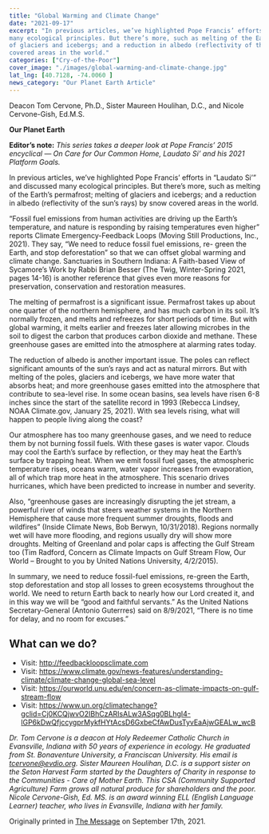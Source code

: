 ```yaml
---
title: "Global Warming and Climate Change"
date: "2021-09-17"
excerpt: "In previous articles, we’ve highlighted Pope Francis’ efforts in “Laudato Si’” and discussed
many ecological principles. But there’s more, such as melting of the Earth’s permafrost; melting
of glaciers and icebergs; and a reduction in albedo (reflectivity of the sun’s rays) by snow
covered areas in the world."
categories: ["Cry-of-the-Poor"]
cover_image: "./images/global-warming-and-climate-change.jpg"
lat_lng: [40.7128, -74.0060 ]
news_category: "Our Planet Earth Article"
---
```


Deacon Tom Cervone, Ph.D., Sister Maureen Houlihan, D.C., and Nicole Cervone-Gish, Ed.M.S.

**Our Planet Earth**

**Editor’s note:**
_This series takes a deeper look at Pope Francis’ 2015 encyclical ― On Care for Our Common
Home, Laudato Si’ and his 2021 Platform Goals._

In previous articles, we’ve highlighted Pope Francis’ efforts in “Laudato Si’” and discussed
many ecological principles. But there’s more, such as melting of the Earth’s permafrost; melting
of glaciers and icebergs; and a reduction in albedo (reflectivity of the sun’s rays) by snow
covered areas in the world.

“Fossil fuel emissions from human activities are driving up the Earth’s temperature, and nature is
responding by raising temperatures even higher” reports Climate Emergency-Feedback Loops
(Moving Still Productions, Inc., 2021). They say, “We need to reduce fossil fuel emissions, re-
green the Earth, and stop deforestation” so that we can offset global warming and climate
change. Sanctuaries in Southern Indiana: A Faith-based View of Sycamore’s Work by Rabbi
Brian Besser (The Twig, Winter-Spring 2021, pages 14-16) is another reference that gives even
more reasons for preservation, conservation and restoration measures.

The melting of permafrost is a significant issue. Permafrost takes up about one quarter of the
northern hemisphere, and has much carbon in its soil. It’s normally frozen, and melts and
refreezes for short periods of time. But with global warming, it melts earlier and freezes later
allowing microbes in the soil to digest the carbon that produces carbon dioxide and methane.
These greenhouse gases are emitted into the atmosphere at alarming rates today.

The reduction of albedo is another important issue. The poles can reflect significant amounts of
the sun’s rays and act as natural mirrors. But with melting of the poles, glaciers and icebergs, we
have more water that absorbs heat; and more greenhouse gases emitted into the atmosphere that
contribute to sea-level rise. In some ocean basins, sea levels have risen 6-8 inches since the start
of the satellite record in 1993 (Rebecca Lindsey, NOAA Climate.gov, January 25, 2021). With
sea levels rising, what will happen to people living along the coast?

Our atmosphere has too many greenhouse gases, and we need to reduce them by not burning
fossil fuels. With these gases is water vapor. Clouds may cool the Earth’s surface by reflection,
or they may heat the Earth’s surface by trapping heat. When we emit fossil fuel gases, the
atmospheric temperature rises, oceans warm, water vapor increases from evaporation, all of
which trap more heat in the atmosphere. This scenario drives hurricanes, which have been
predicted to increase in number and severity.

Also, “greenhouse gases are increasingly disrupting the jet stream, a powerful river of winds that
steers weather systems in the Northern Hemisphere that cause more frequent summer droughts,
floods and wildfires” (Inside Climate News, Bob Berwyn, 10/31/2018). Regions normally wet
will have more flooding, and regions usually dry will show more droughts. Melting of Greenland
and polar caps is affecting the Gulf Stream too (Tim Radford, Concern as Climate Impacts on
Gulf Stream Flow, Our World – Brought to you by United Nations University, 4/2/2015).

In summary, we need to reduce fossil-fuel emissions, re-green the Earth, stop deforestation and
stop all losses to green ecosystems throughout the world. We need to return Earth back to nearly
how our Lord created it, and in this way we will be “good and faithful servants.” As the United
Nations Secretary-General (Antonio Guterrres) said on 8/9/2021, “There is no time for delay,
and no room for excuses.”

## What can we do?

- Visit: http://feedbackloopsclimate.com
- Visit: https://www.climate.gov/news-features/understanding-climate/climate-change-global-sea-level
- Visit: https://ourworld.unu.edu/en/concern-as-climate-impacts-on-gulf-stream-flow
- Visit: https://www.un.org/climatechange?gclid=Cj0KCQjwvO2IBhCzARIsALw3ASqg0BLhgI4-lGP6kDwQfjccygprMykfHYtAcsD6GxbeCfAwDusTyvEaAjwGEALw_wcB

_Dr. Tom Cervone is a deacon at Holy Redeemer Catholic Church in Evansville, Indiana with 50
years of experience in ecology. He graduated from St. Bonaventure University, a Franciscan
University. His email is tcervone@evdio.org. Sister Maureen Houlihan, D.C. is a support sister
on the Seton Harvest Farm started by the Daughters of Charity in response to the Communities -
Care of Mother Earth. This CSA (Community Supported Agriculture) Farm grows all natural
produce for shareholders and the poor. Nicole Cervone-Gish, Ed. MS. is an award winning ELL
(English Language Learner) teacher, who lives in Evansville, Indiana with her family._

Originally printed in [The Message](https://evdiomessage.org/) on September 17th, 2021.
